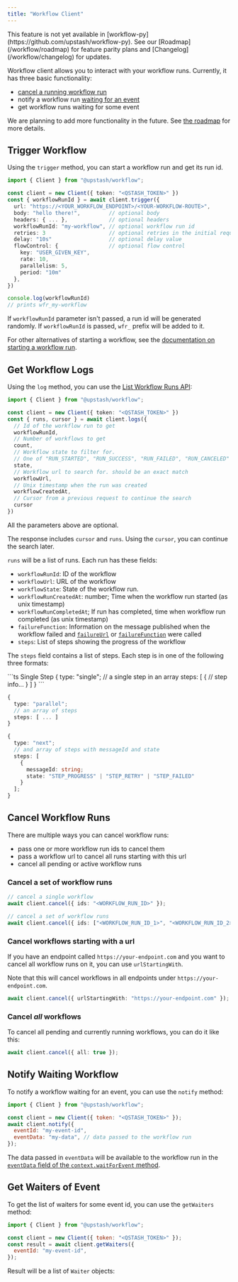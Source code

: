 ```yaml
---
title: "Workflow Client"
---
```


<Note>
  This feature is not yet available in
  [workflow-py](https://github.com/upstash/workflow-py). See our
  [Roadmap](/workflow/roadmap) for feature parity plans and
  [Changelog](/workflow/changelog) for updates.
</Note>

Workflow client allows you to interact with your workflow runs. Currently, it has three basic functionality:

- [cancel a running workflow run](/workflow/howto/cancel)
- notify a workflow run [waiting for an event](/workflow/basics/context#context-waitforevent)
- get workflow runs waiting for some event

We are planning to add more functionality in the future. See [the roadmap](/workflow/roadmap) for more details.

## Trigger Workflow

Using the `trigger` method, you can start a workflow run and get its run id.

```ts
import { Client } from "@upstash/workflow";

const client = new Client({ token: "<QSTASH_TOKEN>" })
const { workflowRunId } = await client.trigger({
  url: "https://<YOUR_WORKFLOW_ENDPOINT>/<YOUR-WORKFLOW-ROUTE>",
  body: "hello there!",         // optional body
  headers: { ... },             // optional headers
  workflowRunId: "my-workflow", // optional workflow run id
  retries: 3                    // optional retries in the initial request
  delay: "10s"                  // optional delay value
  flowControl: {                // optional flow control
    key: "USER_GIVEN_KEY",
    rate: 10,
    parallelism: 5,
    period: "10m"
  },
})

console.log(workflowRunId)
// prints wfr_my-workflow
```

If `workflowRunId` parameter isn't passed, a run id will be generated randomly. If `workflowRunId` is passed, `wfr_` prefix will be added to it.

For other alternatives of starting a workflow, see the [documentation on starting a workflow run](/workflow/howto/start).

## Get Workflow Logs

Using the `log` method, you can use the [List Workflow Runs API](/workflow/rest/runs/logs):

```ts
import { Client } from "@upstash/workflow";

const client = new Client({ token: "<QSTASH_TOKEN>" })
const { runs, cursor } = await client.logs({
  // Id of the workflow run to get
  workflowRunId,
  // Number of workflows to get
  count,
  // Workflow state to filter for.
  // One of "RUN_STARTED", "RUN_SUCCESS", "RUN_FAILED", "RUN_CANCELED"
  state,
  // Workflow url to search for. should be an exact match
  workflowUrl,       
  // Unix timestamp when the run was created
  workflowCreatedAt, 
  // Cursor from a previous request to continue the search
  cursor             
})
```

All the parameters above are optional.

The response includes `cursor` and `runs`. Using the `cursor`, you can continue the search later.

`runs` will be a list of runs. Each run has these fields:

- `workflowRunId`: ID of the workflow
- `workflowUrl`: URL of the workflow
- `workflowState`: State of the workflow run.
- `workflowRunCreatedAt`: number; Time when the workflow run started (as unix timestamp)
- `workflowRunCompletedAt`; If run has completed, time when workflow run completed (as unix timestamp)
- `failureFunction`: Information on the message published when the workflow failed and [`failureUrl`](/workflow/basics/serve#failureurl) or [`failureFunction`](/workflow/basics/serve#failurefunction) were called
- `steps`: List of steps showing the progress of the workflow

The `steps` field contains a list of steps. Each step is in one of the following three formats:

<CodeGroup>
```ts Single Step
{
  type: "single";
  // a single step in an array
  steps: [
    {
      // step info...
    }
  ]
}
```

```ts Parallel Steps
{
  type: "parallel";
  // an array of steps
  steps: [ ... ]
}
```

```ts Next Step
{
  type: "next";
  // and array of steps with messageId and state
  steps: [
    {
      messageId: string;
      state: "STEP_PROGRESS" | "STEP_RETRY" | "STEP_FAILED"
    }
  ];
}
```
</CodeGroup>

## Cancel Workflow Runs

There are multiple ways you can cancel workflow runs:

- pass one or more workflow run ids to cancel them
- pass a workflow url to cancel all runs starting with this url
- cancel all pending or active workflow runs

### Cancel a set of workflow runs

```ts
// cancel a single workflow
await client.cancel({ ids: "<WORKFLOW_RUN_ID>" });

// cancel a set of workflow runs
await client.cancel({ ids: ["<WORKFLOW_RUN_ID_1>", "<WORKFLOW_RUN_ID_2>"] });
```

### Cancel workflows starting with a url

If you have an endpoint called `https://your-endpoint.com` and you
want to cancel all workflow runs on it, you can use `urlStartingWith`.

Note that this will cancel workflows in all endpoints under
`https://your-endpoint.com`.

```ts
await client.cancel({ urlStartingWith: "https://your-endpoint.com" });
```

### Cancel _all_ workflows

To cancel all pending and currently running workflows, you can
do it like this:

```ts
await client.cancel({ all: true });
```

## Notify Waiting Workflow

To notify a workflow waiting for an event, you can use the `notify` method:

```javascript
import { Client } from "@upstash/workflow";

const client = new Client({ token: "<QSTASH_TOKEN>" });
await client.notify({
  eventId: "my-event-id",
  eventData: "my-data", // data passed to the workflow run
});
```

The data passed in `eventData` will be available to the workflow run in the
[`eventData` field of the `context.waitForEvent` method](/workflow/basics/context#context-waitforevent).

## Get Waiters of Event

To get the list of waiters for some event id, you can use the `getWaiters` method:

```javascript
import { Client } from "@upstash/workflow";

const client = new Client({ token: "<QSTASH_TOKEN>" });
const result = await client.getWaiters({
  eventId: "my-event-id",
});
```

Result will be a list of `Waiter` objects:

<Snippet file="qstash/waiter.mdx" />
